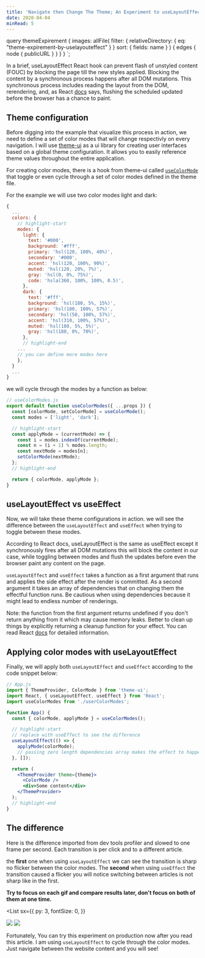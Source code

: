 ```yaml
---
title: 'Navigate then Change The Theme; An Experiment to useLayoutEffect React Hook'
date: 2020-04-04
minRead: 5
---
```



  query themeExpirement {
    images: allFile(
      filter: {
        relativeDirectory: { eq: "theme-expirement-by-uselayouteffect" }
      }
      sort: { fields: name }
    ) {
      edges {
        node {
          publicURL
        }
      }
    }
  }
`;

In a brief, useLayoutEffect React hook can prevent flash of unstyled content (FOUC) by
blocking the page till the new styles applied. Blocking the content by a synchronous process
happens after all DOM mutations. This synchronous process includes reading the layout
from the DOM, rerendering, and, as React [docs](https://reactjs.org/docs/hooks-reference.html#uselayouteffect) says,
flushing the scheduled updated before the browser has a chance to paint.

## Theme configuration

Before digging into the example that visualize this process in action,
we need to define a set of color modes that will change respectivly on every navigation.
I will use [theme-ui](https://theme-ui.com/) as a ui library for creating user interfaces
based on a global theme configuration. It allows you to easily reference theme values
throughout the entire application.

For creating color modes, there is a hook from theme-ui called [`useColorMode`](https://theme-ui.com/guides/color-mode-toggles) that
toggle or even cycle through a set of color modes defined in the theme file.

For the example we will use two color modes light and dark:

```js
{
  ...
  colors: {
    // highlight-start
    modes: {
      light: {
        text: '#000',
        background: '#fff',
        primary: 'hsl(120, 100%, 40%)',
        secondary: '#000',
        accent: 'hsl(120, 100%, 90%)',
        muted: 'hsl(120, 20%, 7%)',
        gray: 'hsl(0, 0%, 75%)',
        code: 'hsla(360, 100%, 100%, 0.5)',
      },
      dark: {
        text: '#fff',
        background: 'hsl(180, 5%, 15%)',
        primary: 'hsl(180, 100%, 57%)',
        secondary: 'hsl(50, 100%, 57%)',
        accent: 'hsl(310, 100%, 57%)',
        muted: 'hsl(180, 5%, 5%)',
        gray: 'hsl(180, 0%, 70%)',
      },
      // highlight-end
    ...
    // you can define more modes here
    },
  }
  ...
}

```

we will cycle through the modes by a function as below:

```js
// useColorModes.js
export default function useColorModes({ ...props }) {
  const [colorMode, setColorMode] = useColorMode();
  const modes = ['light', 'dark'];

  // highlight-start
  const applyMode = (currentMode) => {
    const i = modes.indexOf(currentMode);
    const n = (i + 1) % modes.length;
    const nextMode = modes[n];
    setColorMode(nextMode);
  };
  // highlight-end

  return { colorMode, applyMode };
}
```

## useLayoutEffect vs useEffect

Now, we will take these theme configurations in action.
we will see the difference between the `useLayoutEffect` and `useEffect` when trying to toggle between these modes.

According to React docs, useLayoutEffect is the same as useEffect except it synchronously fires after all DOM mutations
this will block the content in our case, while toggling between modes and flush the updates before even the browser paint any content on the page.

`useLayoutEffect` and `useEffect` takes a function as a first argument that runs and applies the side effect after the render is committed.
As a second argument it takes an array of dependencies that on changing them the effectful function runs.
Be cautious when using dependencies because it might lead to endless number of renderings.

Note: the function from the first argument returns undefined if you don't return anything from it which may cause memory leaks.
Better to clean up things by explicitly returning a cleanup function for your effect.
You can read React [docs](https://reactjs.org/docs/hooks-reference.html#useeffect) for detailed information.

## Applying color modes with useLayoutEffect

Finally, we will apply both `useLayoutEffect` and `useEffect` according to the code snippet below:

```jsx
// App.js
import { ThemeProvider, ColorMode } from 'theme-ui';
import React, { useLayoutEffect, useEffect } from 'React';
import useColorModes from './userColorModes';

function App() {
  const { colorMode, applyMode } = useColorModes();

  // highlight-start
  // replace with useEffect to see the difference
  useLayoutEffect(() => {
    applyMode(colorMode);
    // passing zero length dependencies array makes the effect to happen one time
  }, []);

  return (
    <ThemeProvider theme={theme}>
      <ColorMode />
      <div>Some content</div>
    </ThemeProvider>
  );
  // highlight-end
}
```

## The difference

Here is the difference imported from dev tools profiler and slowed to one frame per second.
Each transition is per click and to a different article.

the **first** one when using `useLayoutEffect` we can see the transition is sharp no
flicker between the color modes. The **second** when using `useEffect` the transition
caused a flicker you will notice switching between articles is not sharp like in the first.

**Try to focus on each gif and compare results later, don't focus on both of them at one time.**

<List
  sx={{
    py: 3,
    fontSize: 0,
  }}
>
  <img src={props.data.images.edges[0].node.publicURL} />
  <img src={props.data.images.edges[1].node.publicURL} />
</List>

Fortunately, You can try this experiment on production now after you read this article. I am using `useLayoutEffect`
to cycle through the color modes. Just navigate between the website content and you will see!
